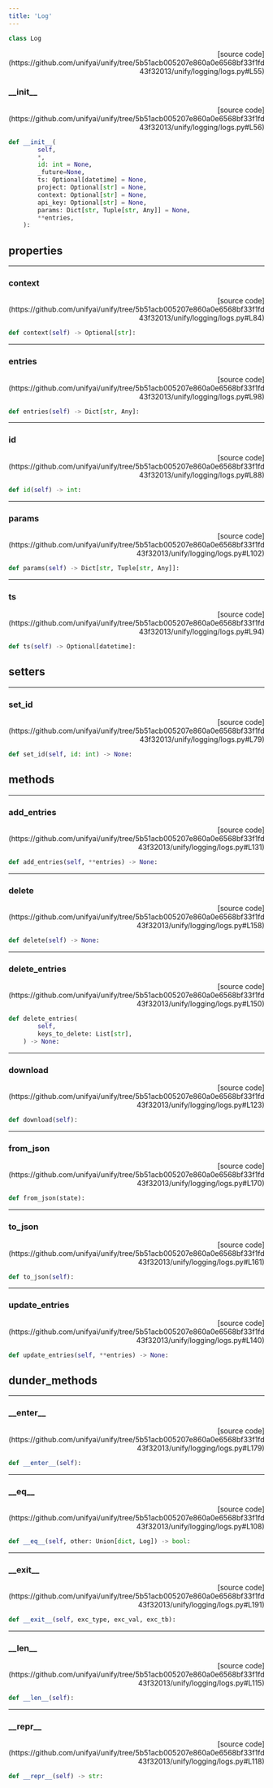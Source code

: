 ```yaml
---
title: 'Log'
---
```


```python
class Log
```

<p align="right">[source code](https://github.com/unifyai/unify/tree/5b51acb005207e860a0e6568bf33f1fd43f32013/unify/logging/logs.py#L55)</p>



### \_\_init\_\_

<p align="right">[source code](https://github.com/unifyai/unify/tree/5b51acb005207e860a0e6568bf33f1fd43f32013/unify/logging/logs.py#L56)</p>

```python
def __init__(
        self,
        *,
        id: int = None,
        _future=None,
        ts: Optional[datetime] = None,
        project: Optional[str] = None,
        context: Optional[str] = None,
        api_key: Optional[str] = None,
        params: Dict[str, Tuple[str, Any]] = None,
        **entries,
    ):
```



## properties

---

### context

<p align="right">[source code](https://github.com/unifyai/unify/tree/5b51acb005207e860a0e6568bf33f1fd43f32013/unify/logging/logs.py#L84)</p>

```python
def context(self) -> Optional[str]:
```



---

### entries

<p align="right">[source code](https://github.com/unifyai/unify/tree/5b51acb005207e860a0e6568bf33f1fd43f32013/unify/logging/logs.py#L98)</p>

```python
def entries(self) -> Dict[str, Any]:
```



---

### id

<p align="right">[source code](https://github.com/unifyai/unify/tree/5b51acb005207e860a0e6568bf33f1fd43f32013/unify/logging/logs.py#L88)</p>

```python
def id(self) -> int:
```



---

### params

<p align="right">[source code](https://github.com/unifyai/unify/tree/5b51acb005207e860a0e6568bf33f1fd43f32013/unify/logging/logs.py#L102)</p>

```python
def params(self) -> Dict[str, Tuple[str, Any]]:
```



---

### ts

<p align="right">[source code](https://github.com/unifyai/unify/tree/5b51acb005207e860a0e6568bf33f1fd43f32013/unify/logging/logs.py#L94)</p>

```python
def ts(self) -> Optional[datetime]:
```



## setters

---

### set\_id

<p align="right">[source code](https://github.com/unifyai/unify/tree/5b51acb005207e860a0e6568bf33f1fd43f32013/unify/logging/logs.py#L79)</p>

```python
def set_id(self, id: int) -> None:
```



## methods

---

### add\_entries

<p align="right">[source code](https://github.com/unifyai/unify/tree/5b51acb005207e860a0e6568bf33f1fd43f32013/unify/logging/logs.py#L131)</p>

```python
def add_entries(self, **entries) -> None:
```



---

### delete

<p align="right">[source code](https://github.com/unifyai/unify/tree/5b51acb005207e860a0e6568bf33f1fd43f32013/unify/logging/logs.py#L158)</p>

```python
def delete(self) -> None:
```



---

### delete\_entries

<p align="right">[source code](https://github.com/unifyai/unify/tree/5b51acb005207e860a0e6568bf33f1fd43f32013/unify/logging/logs.py#L150)</p>

```python
def delete_entries(
        self,
        keys_to_delete: List[str],
    ) -> None:
```



---

### download

<p align="right">[source code](https://github.com/unifyai/unify/tree/5b51acb005207e860a0e6568bf33f1fd43f32013/unify/logging/logs.py#L123)</p>

```python
def download(self):
```



---

### from\_json

<p align="right">[source code](https://github.com/unifyai/unify/tree/5b51acb005207e860a0e6568bf33f1fd43f32013/unify/logging/logs.py#L170)</p>

```python
def from_json(state):
```



---

### to\_json

<p align="right">[source code](https://github.com/unifyai/unify/tree/5b51acb005207e860a0e6568bf33f1fd43f32013/unify/logging/logs.py#L161)</p>

```python
def to_json(self):
```



---

### update\_entries

<p align="right">[source code](https://github.com/unifyai/unify/tree/5b51acb005207e860a0e6568bf33f1fd43f32013/unify/logging/logs.py#L140)</p>

```python
def update_entries(self, **entries) -> None:
```



## dunder_methods

---

### \_\_enter\_\_

<p align="right">[source code](https://github.com/unifyai/unify/tree/5b51acb005207e860a0e6568bf33f1fd43f32013/unify/logging/logs.py#L179)</p>

```python
def __enter__(self):
```



---

### \_\_eq\_\_

<p align="right">[source code](https://github.com/unifyai/unify/tree/5b51acb005207e860a0e6568bf33f1fd43f32013/unify/logging/logs.py#L108)</p>

```python
def __eq__(self, other: Union[dict, Log]) -> bool:
```



---

### \_\_exit\_\_

<p align="right">[source code](https://github.com/unifyai/unify/tree/5b51acb005207e860a0e6568bf33f1fd43f32013/unify/logging/logs.py#L191)</p>

```python
def __exit__(self, exc_type, exc_val, exc_tb):
```



---

### \_\_len\_\_

<p align="right">[source code](https://github.com/unifyai/unify/tree/5b51acb005207e860a0e6568bf33f1fd43f32013/unify/logging/logs.py#L115)</p>

```python
def __len__(self):
```



---

### \_\_repr\_\_

<p align="right">[source code](https://github.com/unifyai/unify/tree/5b51acb005207e860a0e6568bf33f1fd43f32013/unify/logging/logs.py#L118)</p>

```python
def __repr__(self) -> str:
```

